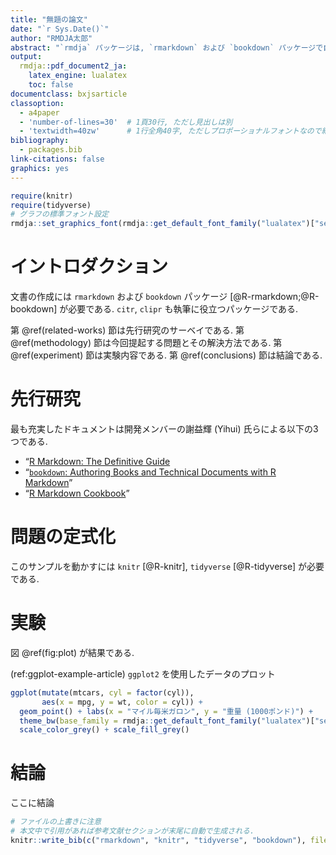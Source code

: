 ```yaml
---
title: "無題の論文"
date: "`r Sys.Date()`"
author: "RMDJA太郎"
abstract: "`rmdja` パッケージは, `rmarkdown` および `bookdown` パッケージで自然なレイアウトの日本語文書を作成する際に必要な煩雑な設定を自動で行い, ユーザーの負担を軽減するために作成されたパッケージである."
output:
  rmdja::pdf_document2_ja:
    latex_engine: lualatex
    toc: false
documentclass: bxjsarticle
classoption:
  - a4paper
  - 'number-of-lines=30'  # 1頁30行, ただし見出しは別
  - 'textwidth=40zw'      # 1行全角40字, ただしプロポーショナルフォントなので絶対ではない
bibliography: 
  - packages.bib
link-citations: false
graphics: yes
---
```


\newpage

```r
require(knitr)
require(tidyverse)
# グラフの標準フォント設定
rmdja::set_graphics_font(rmdja::get_default_font_family("lualatex")["serif"])
```

# イントロダクション {#introduction}

文書の作成には `rmarkdown` および `bookdown` パッケージ [@R-rmarkdown;@R-bookdown] が必要である. `citr`, `clipr` も執筆に役立つパッケージである.

第 \@ref(related-works) 節は先行研究のサーベイである.
第 \@ref(methodology) 節は今回提起する問題とその解決方法である.
第 \@ref(experiment) 節は実験内容である.
第 \@ref(conclusions) 節は結論である.

# 先行研究 {#related-works}

最も充実したドキュメントは開発メンバーの謝益輝 (Yihui) 氏らによる以下の3つである.

* "[R Markdown: The Definitive Guide](https://bookdown.org/yihui/rmarkdown/)
* "[`bookdown`: Authoring Books and Technical Documents with R Markdown](https://bookdown.org/yihui/bookdown/)"
* "[R Markdown Cookbook](https://bookdown.org/yihui/rmarkdown-cookbook/)"


# 問題の定式化 {#methodology}

このサンプルを動かすには `knitr` [@R-knitr], `tidyverse` [@R-tidyverse] が必要である.

# 実験 {#experiment}

図 \@ref(fig:plot) が結果である.

(ref:ggplot-example-article) `ggplot2` を使用したデータのプロット

```r
ggplot(mutate(mtcars, cyl = factor(cyl)),
       aes(x = mpg, y = wt, color = cyl)) +
  geom_point() + labs(x = "マイル毎米ガロン", y = "重量 (1000ポンド)") +
  theme_bw(base_family = rmdja::get_default_font_family("lualatex")["serif"]) +
  scale_color_grey() + scale_fill_grey()
```

# 結論 {#conclusions}

ここに結論

<!-- 参考文献 -->
<!-- コメントはこのように HTMLの記法を使う. tex の % は使えない -->

```r
# ファイルの上書きに注意
# 本文中で引用があれば参考文献セクションが末尾に自動で生成される.
knitr::write_bib(c("rmarkdown", "knitr", "tidyverse", "bookdown"), file = 'packages.bib')
```